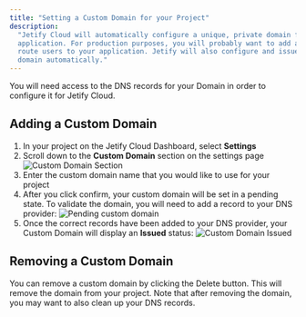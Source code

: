 ```yaml
---
title: "Setting a Custom Domain for your Project"
description:
  "Jetify Cloud will automatically configure a unique, private domain for previewing your deployed
  application. For production purposes, you will probably want to add a more user friendly domain to
  route users to your application. Jetify will also configure and issue an SSL certificate for your
  domain automatically."
---
```


<Info>
  You will need access to the DNS records for your Domain in order to configure it for Jetify Cloud.
</Info>

## Adding a Custom Domain[​](#adding-a-custom-domain "Direct link to Adding a Custom Domain")

1. In your project on the Jetify Cloud Dashboard, select **Settings**
2. Scroll down to the **Custom Domain** section on the settings page
   ![Custom Domain Section](./custom-domain-settings.png)
3. Enter the custom domain name that you would like to use for your project
4. After you click confirm, your custom domain will be set in a pending state. To validate the
   domain, you will need to add a record to your DNS provider:
   ![Pending custom domain](./custom-domain-status-pending.png)
5. Once the correct records have been added to your DNS provider, your Custom Domain will display an
   **Issued** status:
   ![Custom Domain Issued](./custom-domain-status-issued.png)

## Removing a Custom Domain[​](#removing-a-custom-domain "Direct link to Removing a Custom Domain")

You can remove a custom domain by clicking the Delete button. This will remove the domain from your
project. Note that after removing the domain, you may want to also clean up your DNS records.
